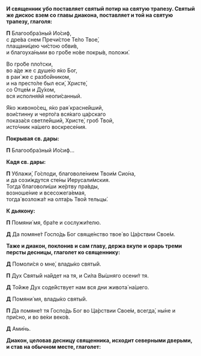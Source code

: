 **И священник убо поставляет святый потир на святую трапезу. Святый же дискос взем со главы диакона, поставляет и той на святую трапезу, глаголя:**

**П** Благообра́зный Ио́сиф,  
с дре́ва снем Пречи́стое Те́ло Твое́,  
плащани́цею чи́стою обви́в,  
и благоуха́ньми во гро́бе но́ве покры́в, положи́.

Во гро́бе пло́тски,  
во а́де же с душе́ю я́ко Бог,  
в раи́ же с разбо́йником,  
и на престо́ле был еси́, Христе́,  
со Отце́м и Ду́хом,  
вся исполня́яй неопи́санный.

Я́ко живоно́сец, я́ко рая́ красне́йший,  
вои́стинну и черто́га вся́каго ца́рскаго  
показа́ся светле́йший, Христе́, гроб Твой,  
исто́чник на́шего воскресе́ния.

**Покрывая св. дары:**

**П** Благообра́зный Ио́сиф...

**Кадя св. дары:**

**П** Ублажи́, Го́споди, благоволе́нием Твои́м Сио́на,  
и да сози́ждутся сте́ны Иерусали́мския.  
Тогда́ благоволи́ши же́ртву пра́вды,  
возноше́ние и всесожега́емая,  
тогда́ возложа́т на олта́рь Твой тельцы́.

**К дьякону:**

**П** Помяни́ мя, бра́те и сослужи́телю.

**Д** Да помяне́т Госпо́дь Бог свяще́нство твое́ во Ца́рствии Свое́м.

**Таже и диакон, поклонив и сам главу, держа вкупе и орарь треми персты десницы, глаголет ко священнику:**

**Д** Помоли́ся о мне́, влады́ко святы́й.

**П** Дух Святы́й на́йдет на тя, и Си́ла Вы́шняго осени́т тя.

**Д** То́йже Дух соде́йствует нам вся дни живота́ на́шего.

**Д** Помяни́ мя, влады́ко святы́й.

**П** Да помяне́т тя Госпо́дь Бог во Ца́рствии Свое́м, всегда́, ны́не и при́сно, и во ве́ки веко́в.

**Д** Ами́нь.

**Диакон, целовав десницу священника, исходит северными дверьми, и став на обычном месте, глаголет:**
